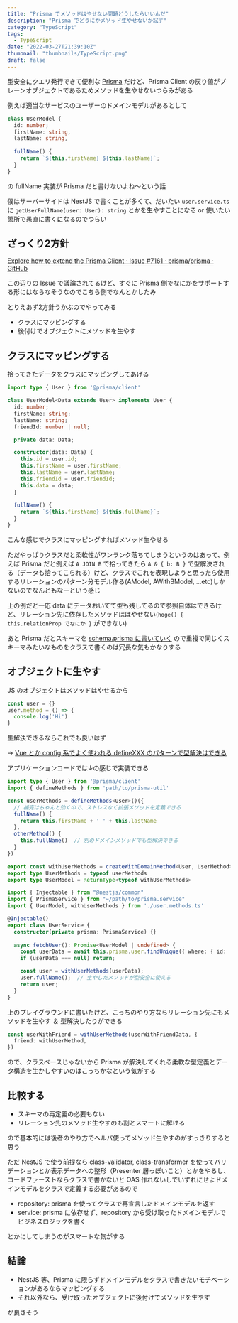 ```yaml
---
title: "Prisma でメソッドはやせない問題どうしたらいいんだ"
description: "Prisma でどうにかメソッド生やせないか試す"
category: "TypeScript"
tags:
  - TypeScript
date: "2022-03-27T21:39:10Z"
thumbnail: "thumbnails/TypeScript.png"
draft: false
---
```


型安全にクエリ発行できて便利な [Prisma](https://www.prisma.io/) だけど、Prisma Client の戻り値がプレーンオブジェクトであるためメソッドを生やせないつらみがある

例えば適当なサービスのユーザーのドメインモデルがあるとして

```ts
class UserModel {
  id: number;
  firstName: string,
  lastName: string,
  
  fullName() {
    return `${this.firstName} ${this.lastName}`;
  }
}
```

の fullName 実装が Prisma だと書けないよね〜という話

僕はサーバーサイドは NestJS で書くことが多くて、だいたい `user.service.ts` に `getUserFullName(user: User): string` とかを生やすことになる or 使いたい箇所で愚直に書くになるのでつらい

## ざっくり2方針

[Explore how to extend the Prisma Client · Issue #7161 · prisma/prisma · GitHub](https://github.com/prisma/prisma/issues/7161)

この辺りの Issue で議論されてるけど、すぐに Prisma 側でなにかをサポートする形にはならなそうなのでこちら側でなんとかしたみ

とりえあず2方針うかぶのでやってみる

- クラスにマッピングする
- 後付けでオブジェクトにメソッドを生やす

## クラスにマッピングする

拾ってきたデータをクラスにマッピングしてあげる

```ts:user.model.ts
import type { User } from '@prisma/client'

class UserModel<Data extends User> implements User {
  id: number;
  firstName: string;
  lastName: string;
  friendId: number | null;

  private data: Data;

  constructor(data: Data) {
    this.id = user.id;
    this.firstName = user.firstName;
    this.lastName = user.lastName;
    this.friendId = user.friendId;
    this.data = data;
  }
  
  fullName() {
    return `${this.firstName} ${this.fullName}`;
  }
}
```

こんな感じでクラスにマッピングすればメソッド生やせる

ただやっぱりクラスだと柔軟性がワンランク落ちてしまうというのはあって、例えば Prisma だと例えば `A JOIN B` で拾ってきたら `A & { b: B }` で型解決される（データも拾ってこられる）けど、クラスでこれを表現しようと思ったら使用するリレーションのパターン分モデル作る(AModel, AWithBModel, ...etc)しかないのでなんともなーという感じ

上の例だと一応 data にデータおいてて型も残してるので参照自体はできるけど、リレーション先に依存したメソッドははやせない(`hoge() { this.relationProp でなにか }` ができない)

あと Prisma だとスキーマを [schema.prisma に書いていく](https://www.prisma.io/docs/concepts/components/prisma-schema) ので重複で同じくスキーマみたいなものをクラスで書くのは冗長な気もかなりする

## オブジェクトに生やす

JS のオブジェクトはメソッドはやせるから

```js
const user = {}
user.method = () => {
  console.log('Hi')
}
```

型解決できるならこれでも良いはず

→ [Vue とか config 系でよく使われる defineXXX のパターンで型解決はできる](https://www.typescriptlang.org/ja/play?#code/PTAEjkbQKV0aPVG+GQi1MA6mhABkL9xgRBkJcMgShkGsMnArhkAsGQdQZAzBkHAlQKIZAvxXMDt-QeQYjB7IPUGkGQIIYBYAKABcAngAcApqAAiogGYBLAHaiAsqP4ALAPYATAM4BJef1EAneQEMANgB4AQmZ2iA8gCMAVqFEAPI-N2gASqIAxhrGWlY6-MYKAOYANKAArvIA1vIaAO7yAHzZoAC8oFYq6to6Ht6ivuWBIWERUbEJyWmZOQWgAN4AvtkAFAC2qpq6AFygJSPlAGSgACpqsjpzIqK29k5uoLOTZdkAlAV5u36zC0srYusOLu47w3t80slB-LIa8qBaMgrKD7rXTbuLw+Py1ULhSLReTxJKpdJZXJ9Q6dPigUAheSRL4-RQnAxGUyWcZSOR4-76QwmczWOw3Nx5QqDCmHfJ5VG8dHo4yqRKmUBDUq6NGgboinn8Pmfb5kv5CgnUyx8MW8PhCMSgADqsnUEg0AzMChOVgACtEdAalNpRBYEnqDUb-oyilbvhYAKKeYRmXyiLQVUHlM1LS3W22gACCWi0OveNO16hOSjMwgDVT8HPRAG0ANKgBSgT1BCyJb5WFKiQQaaQTMOe72+rQJCtVmvBi1mV027IAXQA-OME2p7Yb5Maux6vT7vlpcz3mvC2tllf0tGZ+GZxhP69O-QkzNHYx9LEOkymB5HD29jxZT-9k8JWXkR46hdtQH0RZ1QLn858W9WtZujujb9uMPqCKKabVKA6qiIBB4xte8Y6moZ7CCK6J9kBNogTOmGgOMjgDDqxR1lOjbNpWgFRkhcYnqh6F5LMmZctmeYFgBNa0UeKGJveKY9uMPHIQx-FCg+c7QX4fQAHTyWYxgxDo4HyIIT6gBBBFsdhgSSqYlxrCJ9G3oxAnCHOy6cmxXLjIoABuJgESq+wANx8E8LzIRiPLrqIQ4vmO-ymuaoZutJNTBBCDTQrCLQIjkdr6qOJygMAABUoCAGxKgAgvoAJgyAIoMgDJDIAdgyAIYMgDhDOgJBFYAlgzoKA6XAP0gojCSyWviMKIiiAoAAAL8DoAC0XhiK8I3GMYoSEcIxhmIIowipi2IDGGd5CoOqGBca7ZhTaSUOkFQrOn0a4bvuV4metIwPhprHost-ACmtW0dZ8hT3Vy8myWdZhxNpoDfa12jOR51norINZ9IhvFiWh5mgAAhPkhTJDKvxaN14Ncr1ACMgCt1oAcWkEIANwyAD8MgDtDIA5wyAM8MgASiiVgBVDLggAdDIA5QyAPUMgATDIA1gyAIcMgC9DIAwwyAJMMgD2DIAIQzkIAQgyAEoMgDRDADvXQIAx5GAF42gAyDIAx2kkOgJWAOYMgAqDIAfgzsCQgBWDBrgCRDADtzBPwsktjo0OXTe13aLdsnSKE7pmEEah9H0LZ3QDD0fNiPIxEshLu-6hQw6JpniTdKZZi2mnlFxsGrAhrt8fDEmCRnoAAGJeXGocYuHT0thGyyrFoJehBOHTp-YoBZ30cGAb977bf8+yV6tboBW9aeVnXhmN83YY9h0kfRyYseDC9upj7X9diNPxgTj2g-Y+i3T72xKoERKUrPSPr2HSKp-Wef-LDzasfKmDvWzSGZgYhYshVE9+uAHxXQACEaAFUGQAMQzy2gGqVYoAACqDhjAdFYrILQdlEgDGcCYf61k5DGEiAAOTMEMcYUImgigsPYfghDiGgFITCbB6JpDRHTHoVBoB5DoMwYggAPuwxIFgLBpTAGyOBCDZIoOVO5VUvBeoo0KIAU7lADQcoAIoZADrDAQQAjQyU1poAZoYyYi1APg0QkQABSABlUA+tAD+8oAMQZsB8zJizAoKM35gESGIp+FhZKDQ-IAVYZACFDNgQA1wyAF8VQAsCpi3NkVfWnB0DoH3o9JICCTjlEKOjckQodBWHgSYfo+w+isV6oAHYjAAx2mLMqgBghiKkQQAnUqMANsgQAnQxcxJo082jBACHRoAVn1Bai0AEkMgAs7UAJX++tACyDIrHB-CLDUNEMiLoZ9eT8nUEsL2sg8FUKIeIAA1KAAA5Hs0AOzlk6FkhQghmzb4MNABodQJgThzM+scr2UyZlzKEaAQApEolRFnzbANNekixiarNWYyJmH2VPvPgGUKjCFCE9Jq2cNQ5J3v8Do3cazuLuRSKFmVRpwsamARJGRULItSoUIIvkjCj0OsaZFCRSVOj6JilFmTIUyLcWIhB9lZBBFEN4nQfBEnMokOuTcoiTBIJFCg8YuMrm4POTQgARBuKaiqrlnI2UqwQRCDxmDVSKJhv9fCsPGAAJgAAySPRO-UKZhZLMtWb4WB8hZAAEdEjiCIOwfWgA-o0AMYMZBRmAH0GQAzwYDLBkKhBHRiXqAZUKJlCCRUbkOO8mNahQAAsAAYMBVABYCYATQZcaABkIjWgBR-UAIGRgrw4aAsHyiwGgYgJqwUkkwzyBGvP2CmnGYBAC6DGA+RgBZNLFj8v5AKNZWMgKCytWInrMtST+YVormiJtFT2WSBphCB0xkcUAaa40jFOh295gBwSMQIAdeUCqADXleW5srYChTKAPNEyoVgB5BQ7yGtpbyyIKMj8HNAAVDAQfWf5iylnEIAcGMBmPoSdXZtxghwl2Yb4JNX8Poim+gu86BrENsIw2YV+vBI1L1Qgho1WhcbRpJck-4ja4PEew8h6DWJq21vrTR+D2HZWwfY6R3GrbpmbOREuoj6gSPpl44a9MhxeqAHlVQAMhnm3QM+quTGa2nNY8y7jYmvbYb4+2qTYBSbaPpt835-zhYiz6YAHxVABuDGLMZCnXGgFfeuOMoAP3y0OaAAmhNAB7DELQAKww00AA0MH400AA0IupXYFbbpoLAARDDYnmUGp3Yg03R0jpqKOxqo-GtLIn6OLvmTg7D4xd05ZGAkXqEnfCgCIOgGxgBahjJiVQAlgmQBIEGhqaaM3mb6YAQjs80QpS8xtTDaRR5bUKJ3wpqrkTam1oU1umBP7FmwgzT03tOkaW0MQT1qwCAGUGMB+tLOAE8GeWCWeY9Q5cJyb2HFvVa0Jt9M23Zn6dAHZ0ZCm+i7Ie093w+yvX6wg-FxLj7kBi0APnagBRiLFoAQh9AAaypmkgyBoCcEAIsMgAuhiCZwDWRVAAODGAvHNBACm5gp-bRBInoEAOg2Ytku8DZb1Zz77P2eZPUTEqEs8qcEAFiGgAXtx5hLQncXGAKf1nm9ggBbBhSzOxNohRDCGQ5K6y6Hl2YeK6R8Yn0VcmGQ1cxhJXYPIdvvhwjxgpDy6y2oPd2gaPm4V6Kxj2IHuW+t1oW3cvhB-cew9-ev3nhtuW+8xpPmyZc31pTgqtVkCAFmGZpgBH20YGQTgvPAClxju1CEWwupUAJfK7BADaDITwAAHKAB39aHH35YG27ft42+tAAPalbc23abGObka3tv7eO+d6753vgQA)

アプリケーションコードでは↓の感じで実装できる

```ts:user.methods.ts
import type { User } from '@prisma/client'
import { defineMethods } from 'path/to/prisma-util'

const userMethods = defineMethods<User>()({
  // 補完はちゃんと効くので、ストレスなく拡張メソッドを定義できる
  fullName() {
    return this.firstName + ' ' + this.lastName
  },
  otherMethod() {
    this.fullName()  // 別のドメインメソッドでも型解決できる
  }
})

export const withUserMethods = createWithDomainMethod<User, UserMethod>(userMethods)
export type UserMethods = typeof userMethods
export type UserModel = ReturnType<typeof withUserMethods>
```

```ts:user.service.ts
import { Injectable } from "@nestjs/common"
import { PrismaService } from "~/path/to/prisma.service"
import { UserModel, withUserMethods } from './user.methods.ts'

@Injectable()
export class UserService {
  constructor(private prisma: PrismaService) {}
  
  async fetchUser(): Promise<UserModel | undefined> {
    const userData = await this.prisma.user.findUnique({ where: { id: 'id' } });
    if (userData === null) return;

    const user = withUserMethods(userData);
    user.fullName();  // 生やしたメソッドが型安全に使える
    return user;
  }
}
```

上のプレイグラウンドに書いたけど、こっちのやり方ならリレーション先にもメソッドを生やす ＆ 型解決したりができる

```ts
const userWithFriend = withUserMethods(userWithFriendData, {
  friend: withUserMethod,
})
```

ので、クラスベースじゃないから Prisma が解決してくれる柔軟な型定義とデータ構造を生かしやすいのはこっちかなという気がする

## 比較する

- スキーマの再定義の必要もない
- リレーション先のメソッド生やすのも割とスマートに解ける

ので基本的には後者のやり方でヘルパ使ってメソッド生やすのがすっきりすると思う

ただ NestJS で使う前提なら class-validator, class-transformer を使ってバリデーションとか表示データへの整形（Presenter 層っぽいこと）とかをやるし、コードファーストならクラスで書かないと OAS 作れないしでいずれにせよドメインモデルをクラスで定義する必要があるので

- repository: prisma を使ってクラスで再宣言したドメインモデルを返す
- service: prisma に依存せず、repository から受け取ったドメインモデルでビジネスロジックを書く

とかにしてしまうのがスマートな気がする

## 結論

- NestJS 等、Prisma に限らずドメインモデルをクラスで書きたいモチベーションがあるならマッピングする
- それ以外なら、受け取ったオブジェクトに後付けでメソッドを生やす

が良さそう
